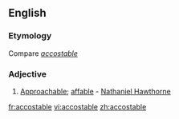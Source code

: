 ==English==

===Etymology===
Compare {{etyl|fr}} ''[[accostable]]''

===Adjective===
{{en-adj}}

# {{rare}} [[approachable|Approachable]]; [[affable]] - [[w:Nathaniel Hawthorne|Nathaniel Hawthorne]]

[[fr:accostable]]
[[vi:accostable]]
[[zh:accostable]]